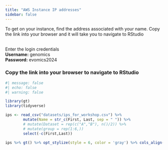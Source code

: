 ```yaml
---
title: "AWS Instance IP addresses"
sidebar: false
---
```


To get on your instance, find the address associated with your name. Copy the link into your browser and it will take you to navigate to RStudio
 
 \
Enter the login credentials \
**Username:** genomics \
**Password:** evomics2024

### Copy the link into your browser to navigate to RStudio

```r
#| message: false
#| echo: false
#| warning: false

library(gt)
library(tidyverse)

ips <- read_csv("datasets/ips_for_workshop.csv") %>%
        mutate(Name = str_c(First, Last, sep = " ")) %>%
        # mutate(Dataset = rep(c("A","B"), n()/2)) %>%
        # mutate(group = rep(1:6,))
        select(-c(First,Last))

ips %>% gt() %>% opt_stylize(style = 6, color = 'gray') %>% cols_align(align = "left")

```

